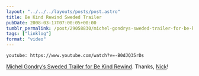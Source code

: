 ```yaml
---
layout: "../../../layouts/posts/post.astro"
title: Be Kind Rewind Sweded Trailer
pubDate: 2008-03-17T07:00:05+00:00
tumblr_permalink: /post/29058830/michel-gondrys-sweded-trailer-for-be-kind-rewind
tags: ["linklog"]
format: "video"
---
```


`youtube: https://www.youtube.com/watch?v=-B0dJQ35rDs`

[Michel Gondry&rsquo;s Sweded Trailer for Be Kind Rewind][1]. Thanks, [Nick][2]!

[1]: https://www.youtube.com/watch?v=-B0dJQ35rDs
[2]: http://tumblr.nickandjess.co.uk/
